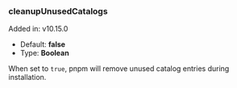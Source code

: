 ### cleanupUnusedCatalogs

Added in: v10.15.0

* Default: **false**
* Type: **Boolean**

When set to `true`, pnpm will remove unused catalog entries during installation.

